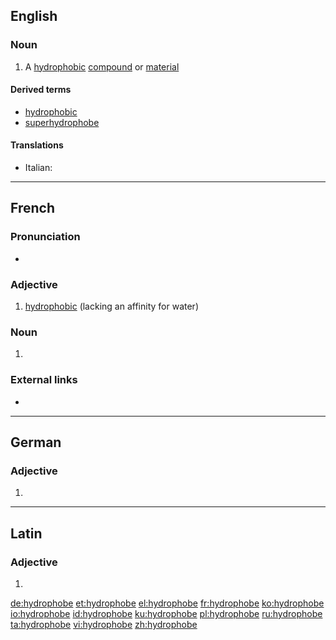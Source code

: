 ==English==
{{wikipedia}}

===Noun===
{{en-noun}}

# {{context|chemistry|lang=en}} A [[hydrophobic]] [[compound]] or [[material]]

====Derived terms====
* [[hydrophobic]]
* [[superhydrophobe]]

====Translations====
{{trans-top|hydrophobic compound or material}}
* Italian: {{t|it|idrofobo|m}}
{{trans-mid}}
{{trans-bottom}}

----

==French==

===Pronunciation===
* {{IPA|/i.dʁɔ.fɔb/|lang=fr}}

===Adjective===
{{fr-adj|mf}}

# [[hydrophobic]] (lacking an affinity for water)

===Noun===
{{fr-noun|mf}}

# {{l|en|hydrophobe}}

===External links===
* {{R:TLFi}}

----

==German==

===Adjective===
{{head|de|adjective form}}

# {{de-inflected form of|hydrophob}}

----

==Latin==

===Adjective===
{{la-adj-form|hydrophobe}}

# {{inflection of|hydrophobus||voc|m|s|lang=la}}

[[de:hydrophobe]]
[[et:hydrophobe]]
[[el:hydrophobe]]
[[fr:hydrophobe]]
[[ko:hydrophobe]]
[[io:hydrophobe]]
[[id:hydrophobe]]
[[ku:hydrophobe]]
[[pl:hydrophobe]]
[[ru:hydrophobe]]
[[ta:hydrophobe]]
[[vi:hydrophobe]]
[[zh:hydrophobe]]